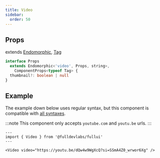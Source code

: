 ```yaml
---
title: Video
sidebar: 
  order: 50
---
```


## Props
extends [Endomorphic](/guides/components), [Tag](/components/tag)
```ts
interface Props
  extends Endomorphic<'video', Props, string>,
    ComponentProps<typeof Tag> {
  thumbnail?: boolean | null
}
```

## Example
The example down below uses regular syntax, but this component is compatible with [all syntaxes](/guides/components#syntax).

:::note
This component only accepts `youtube.com` and `youtu.be` urls.
:::

```astro live
---
import { Video } from '@fulldevlabs/fullui'
---

<Video video="https://youtu.be/dQw4w9WgXcQ?si=SSmA4Z0_wrwor6Xg" />
```